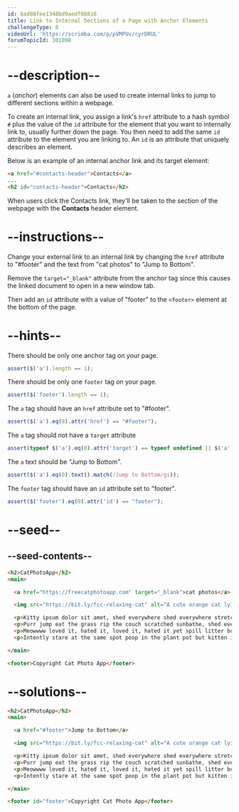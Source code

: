 ```yaml
---
id: bad88fee1348bd9aedf08816
title: Link to Internal Sections of a Page with Anchor Elements
challengeType: 0
videoUrl: 'https://scrimba.com/p/pVMPUv/cyrDRUL'
forumTopicId: 301098
---
```


# --description--

`a` (*anchor*) elements can also be used to create internal links to jump to different sections within a webpage.

To create an internal link, you assign a link's `href` attribute to a hash symbol `#` plus the value of the `id` attribute for the element that you want to internally link to, usually further down the page. You then need to add the same `id` attribute to the element you are linking to. An `id` is an attribute that uniquely describes an element.

Below is an example of an internal anchor link and its target element:

```html
<a href="#contacts-header">Contacts</a>
...
<h2 id="contacts-header">Contacts</h2>
```

When users click the Contacts link, they'll be taken to the section of the webpage with the **Contacts** header element.

# --instructions--

Change your external link to an internal link by changing the `href` attribute to "#footer" and the text from "cat photos" to "Jump to Bottom".

Remove the `target="_blank"` attribute from the anchor tag since this causes the linked document to open in a new window tab.

Then add an `id` attribute with a value of "footer" to the `<footer>` element at the bottom of the page.

# --hints--

There should be only one anchor tag on your page.

```js
assert($('a').length == 1);
```

There should be only one `footer` tag on your page.

```js
assert($('footer').length == 1);
```

The `a` tag should have an `href` attribute set to "#footer".

```js
assert($('a').eq(0).attr('href') == "#footer");
```

The `a` tag should not have a `target` attribute

```js
assert(typeof $('a').eq(0).attr('target') == typeof undefined || $('a').eq(0).attr('target') == true);
```

The `a` text should be "Jump to Bottom".

```js
assert($('a').eq(0).text().match(/Jump to Bottom/gi));
```

The `footer` tag should have an `id` attribute set to "footer".

```js
assert($('footer').eq(0).attr('id') == "footer");
```

# --seed--

## --seed-contents--

```html
<h2>CatPhotoApp</h2>
<main>

  <a href="https://freecatphotoapp.com" target="_blank">cat photos</a>

  <img src="https://bit.ly/fcc-relaxing-cat" alt="A cute orange cat lying on its back.">

  <p>Kitty ipsum dolor sit amet, shed everywhere shed everywhere stretching attack your ankles chase the red dot, hairball run catnip eat the grass sniff. Purr jump eat the grass rip the couch scratched sunbathe, shed everywhere rip the couch sleep in the sink fluffy fur catnip scratched. Kitty ipsum dolor sit amet, shed everywhere shed everywhere stretching attack your ankles chase the red dot, hairball run catnip eat the grass sniff.</p>
  <p>Purr jump eat the grass rip the couch scratched sunbathe, shed everywhere rip the couch sleep in the sink fluffy fur catnip scratched. Kitty ipsum dolor sit amet, shed everywhere shed everywhere stretching attack your ankles chase the red dot, hairball run catnip eat the grass sniff. Purr jump eat the grass rip the couch scratched sunbathe, shed everywhere rip the couch sleep in the sink fluffy fur catnip scratched.</p>
  <p>Meowwww loved it, hated it, loved it, hated it yet spill litter box, scratch at owner, destroy all furniture, especially couch or lay on arms while you're using the keyboard. Missing until dinner time toy mouse squeak roll over. With tail in the air lounge in doorway. Man running from cops stops to pet cats, goes to jail.</p>
  <p>Intently stare at the same spot poop in the plant pot but kitten is playing with dead mouse. Get video posted to internet for chasing red dot leave fur on owners clothes meow to be let out and mesmerizing birds leave fur on owners clothes or favor packaging over toy so purr for no reason. Meow to be let out play time intently sniff hand run outside as soon as door open yet destroy couch.</p>

</main>

<footer>Copyright Cat Photo App</footer>
```

# --solutions--

```html
<h2>CatPhotoApp</h2>
<main>

  <a href="#footer">Jump to Bottom</a>

  <img src="https://bit.ly/fcc-relaxing-cat" alt="A cute orange cat lying on its back.">

  <p>Kitty ipsum dolor sit amet, shed everywhere shed everywhere stretching attack your ankles chase the red dot, hairball run catnip eat the grass sniff. Purr jump eat the grass rip the couch scratched sunbathe, shed everywhere rip the couch sleep in the sink fluffy fur catnip scratched. Kitty ipsum dolor sit amet, shed everywhere shed everywhere stretching attack your ankles chase the red dot, hairball run catnip eat the grass sniff.</p>
  <p>Purr jump eat the grass rip the couch scratched sunbathe, shed everywhere rip the couch sleep in the sink fluffy fur catnip scratched. Kitty ipsum dolor sit amet, shed everywhere shed everywhere stretching attack your ankles chase the red dot, hairball run catnip eat the grass sniff. Purr jump eat the grass rip the couch scratched sunbathe, shed everywhere rip the couch sleep in the sink fluffy fur catnip scratched.</p>
  <p>Meowwww loved it, hated it, loved it, hated it yet spill litter box, scratch at owner, destroy all furniture, especially couch or lay on arms while you're using the keyboard. Missing until dinner time toy mouse squeak roll over. With tail in the air lounge in doorway. Man running from cops stops to pet cats, goes to jail.</p>
  <p>Intently stare at the same spot poop in the plant pot but kitten is playing with dead mouse. Get video posted to internet for chasing red dot leave fur on owners clothes meow to be let out and mesmerizing birds leave fur on owners clothes or favor packaging over toy so purr for no reason. Meow to be let out play time intently sniff hand run outside as soon as door open yet destroy couch.</p>

</main>

<footer id="footer">Copyright Cat Photo App</footer>
```
